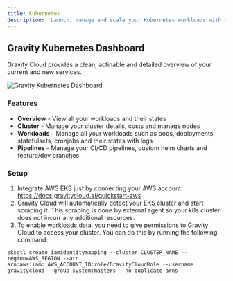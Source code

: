 ```yaml
---
title: Kubernetes
description: 'Launch, manage and scale your Kubernetes workloads with Gravity Stack'
---
```


## Gravity Kubernetes Dashboard
Gravity Cloud provides a clean, actinable and detailed overview of your current and new services.

<img
    className="block"
    src="https://res.cloudinary.com/dor5uewzz/image/upload/v1729341041/public/kubernetes_kf4qlj.png"
    alt="Gravity Kubernetes Dashboard"
/>

### Features

- **Overview** - View all your workloads and their states
- **Cluster** - Manage your cluster details, costs and manage nodes
- **Workloads** - Manage all your workloads such as pods, deployments, statefulsets, cronjobs and their states with logs
- **Pipelines** - Manage your CI/CD pipelines, custom helm charts and feature/dev branches

### Setup
1. Integrate AWS EKS just by connecting your AWS account: https://docs.gravitycloud.ai/quickstart-aws
2. Gravity Cloud will automatically detect your EKS cluster and start scraping it. This scraping is done by external agent so your k8s cluster does not incurr any additional resources.
3. To enable workloads data, you need to give permissions to Gravity Cloud to access your cluster. You can do this by running the following command:
```
eksctl create iamidentitymapping --cluster CLUSTER_NAME --region=AWS_REGION --arn arn:aws:iam::AWS_ACCOUNT_ID:role/GravityCloudRole --username gravitycloud --group system:masters --no-duplicate-arns
```
